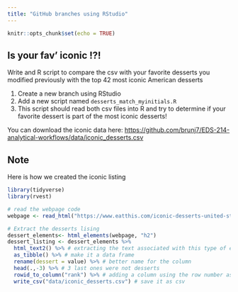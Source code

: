 ```yaml
---
title: "GitHub branches using RStudio"
---
```


```r
knitr::opts_chunk$set(echo = TRUE)
```

## Is your fav' iconic !?!

Write and R script to compare the csv with your favorite desserts you modified previously with the top 42 most iconic American desserts 

1. Create a new branch using RStudio
2. Add a new script named `desserts_match_myinitials.R` 
3. This script should read both csv files into R and try to determine if your favorite dessert is part of the most iconic desserts!

You can download the iconic data here: <https://github.com/brunj7/EDS-214-analytical-workflows/data/iconic_desserts.csv>

## Note

Here is how we created the iconic listing

```r
library(tidyverse)
library(rvest)

# read the webpage code
webpage <- read_html("https://www.eatthis.com/iconic-desserts-united-states/")

# Extract the desserts lising
dessert_elements<- html_elements(webpage, "h2")
dessert_listing <- dessert_elements %>% 
  html_text2() %>% # extracting the text associated with this type of elements of the webpage
  as_tibble() %>% # make it a data frame
  rename(dessert = value) %>% # better name for the column
  head(.,-3) %>% # 3 last ones were not desserts 
  rowid_to_column("rank") %>% # adding a column using the row number as proxy for the rank
  write_csv("data/iconic_desserts.csv") # save it as csv

```


